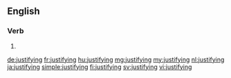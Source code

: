 ==English==

===Verb===
{{head|en|present participle}}

# {{present participle of|justify|lang=en}}

[[de:justifying]]
[[fr:justifying]]
[[hu:justifying]]
[[mg:justifying]]
[[my:justifying]]
[[nl:justifying]]
[[ja:justifying]]
[[simple:justifying]]
[[fi:justifying]]
[[sv:justifying]]
[[vi:justifying]]